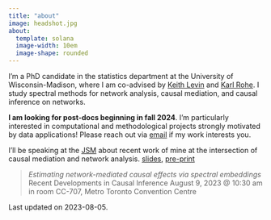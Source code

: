 ```yaml
---
title: "about"
image: headshot.jpg
about:
  template: solana
  image-width: 10em
  image-shape: rounded
---
```


I'm a PhD candidate in the statistics department at the University of Wisconsin-Madison, where I am co-advised by [Keith Levin](https://pages.stat.wisc.edu/~kdlevin/) and [Karl Rohe](http://pages.stat.wisc.edu/~karlrohe/). I study spectral methods for network analysis, causal mediation, and causal inference on networks.

**I am looking for post-docs beginning in fall 2024**. I'm particularly interested in computational and methodological projects strongly motivated by data applications! Please reach out via [email](mailto:alexpghayes@gmail.com) if my work interests you. 


I'll be speaking at the [JSM](https://ww2.amstat.org/meetings/jsm/2023/index.cfm) about recent work of mine at the intersection of causal mediation and network analysis. [slides](https://github.com/alexpghayes/2023-08-09-jsm-slides), [pre-print](https://arxiv.org/abs/2212.12041)

> *Estimating network-mediated causal effects via spectral embeddings*
    Recent Developments in Causal Inference
    August 9, 2023 @ 10:30 am in room CC-707, Metro Toronto Convention Centre
    
Last updated on 2023-08-05.
